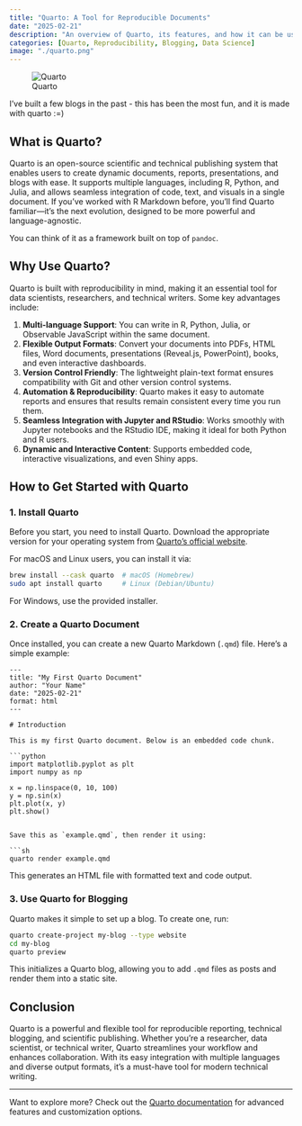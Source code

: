 ```yaml
---
title: "Quarto: A Tool for Reproducible Documents"
date: "2025-02-21"
description: "An overview of Quarto, its features, and how it can be used for reproducible scientific writing, blogging, and more."
categories: [Quarto, Reproducibility, Blogging, Data Science]
image: "./quarto.png"
---
```


![Quarto](./quarto.png)

I've built a few blogs in the past - this has been the most fun, and it is made with quarto :=)

## What is Quarto?

Quarto is an open-source scientific and technical publishing system that enables users to create dynamic documents, reports, presentations, and blogs with ease. It supports multiple languages, including R, Python, and Julia, and allows seamless integration of code, text, and visuals in a single document. If you've worked with R Markdown before, you'll find Quarto familiar—it's the next evolution, designed to be more powerful and language-agnostic.

You can think of it as a framework built on top of `pandoc`.

## Why Use Quarto?

Quarto is built with reproducibility in mind, making it an essential tool for data scientists, researchers, and technical writers. Some key advantages include:

1. **Multi-language Support**: You can write in R, Python, Julia, or Observable JavaScript within the same document.
2. **Flexible Output Formats**: Convert your documents into PDFs, HTML files, Word documents, presentations (Reveal.js, PowerPoint), books, and even interactive dashboards.
3. **Version Control Friendly**: The lightweight plain-text format ensures compatibility with Git and other version control systems.
4. **Automation & Reproducibility**: Quarto makes it easy to automate reports and ensures that results remain consistent every time you run them.
5. **Seamless Integration with Jupyter and RStudio**: Works smoothly with Jupyter notebooks and the RStudio IDE, making it ideal for both Python and R users.
6. **Dynamic and Interactive Content**: Supports embedded code, interactive visualizations, and even Shiny apps.

## How to Get Started with Quarto

### 1. Install Quarto

Before you start, you need to install Quarto. Download the appropriate version for your operating system from [Quarto's official website](https://quarto.org/docs/get-started/).

For macOS and Linux users, you can install it via:

```sh
brew install --cask quarto  # macOS (Homebrew)
sudo apt install quarto     # Linux (Debian/Ubuntu)
```

For Windows, use the provided installer.

### 2. Create a Quarto Document

Once installed, you can create a new Quarto Markdown (`.qmd`) file. Here’s a simple example:

```qmd
---
title: "My First Quarto Document"
author: "Your Name"
date: "2025-02-21"
format: html
---

# Introduction

This is my first Quarto document. Below is an embedded code chunk.

```python
import matplotlib.pyplot as plt
import numpy as np

x = np.linspace(0, 10, 100)
y = np.sin(x)
plt.plot(x, y)
plt.show()
```
```

Save this as `example.qmd`, then render it using:

```sh
quarto render example.qmd
```

This generates an HTML file with formatted text and code output.

### 3. Use Quarto for Blogging

Quarto makes it simple to set up a blog. To create one, run:

```sh
quarto create-project my-blog --type website
cd my-blog
quarto preview
```

This initializes a Quarto blog, allowing you to add `.qmd` files as posts and render them into a static site.

## Conclusion

Quarto is a powerful and flexible tool for reproducible reporting, technical blogging, and scientific publishing. Whether you're a researcher, data scientist, or technical writer, Quarto streamlines your workflow and enhances collaboration. With its easy integration with multiple languages and diverse output formats, it's a must-have tool for modern technical writing.

---

Want to explore more? Check out the [Quarto documentation](https://quarto.org/docs/) for advanced features and customization options.
